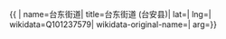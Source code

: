 {{ {{{1|PRC admin/showdata}}}|
name=台东街道|
title=台东街道 (台安县)|
lat=|
lng=|
wikidata=Q101237579|
wikidata-original-name=|
arg={{{arg|}}}}}